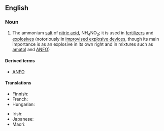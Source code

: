 ==English==

===Noun===
{{wikipedia}}
{{en-noun|-}}

# {{lb|en|inorganic compound}} The ammonium [[salt]] of [[nitric acid]], NH<sub>4</sub>NO<sub>3</sub>; it is used in [[fertilizer]]s and [[explosive]]s (notoriously in [[improvised explosive device]]s, though its main importance is as an explosive in its own right and in mixtures such as [[amatol]] and [[ANFO]])

====Derived terms====
* [[ANFO]]

====Translations====
{{trans-top|ammonium salt of nitric acid}}
* Finnish: {{t|fi|ammoniumnitraatti}}
* French: {{t|fr|nitrate d'ammonium|m}}
* Hungarian: {{t+|hu|ammónium-nitrát}}
{{trans-mid}}
* Irish: {{t|ga|níotráit amóiniam|f}}
* Japanese: {{t|ja|硝安|tr=しょうあん, shōan}}
* Maori: {{t|mi|haukini pākawaota}}
{{trans-bottom}}